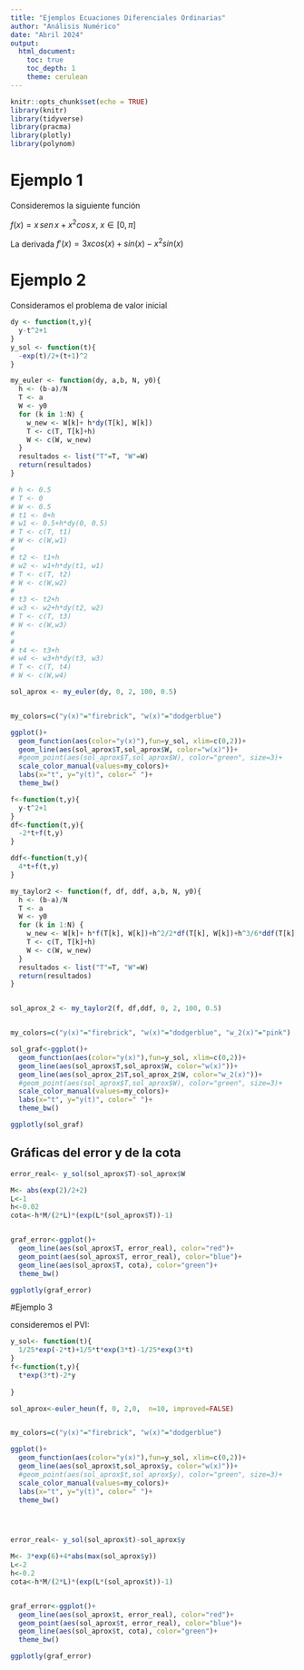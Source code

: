 ```yaml
---
title: "Ejemplos Ecuaciones Diferenciales Ordinarias"
author: "Análisis Numérico"
date: "Abril 2024"
output: 
  html_document:
    toc: true
    toc_depth: 1
    theme: cerulean
---
```






<style>
body {
text-align: justify}
</style>



```r
knitr::opts_chunk$set(echo = TRUE)
library(knitr)
library(tidyverse)
library(pracma)
library(plotly)
library(polynom)
```



# Ejemplo 1

Consideremos la siguiente función

 $f(x)=x\, sen\,x+x^2cos\,x$, $x\in [0,\pi]$


La derivada
$f'(x)=3xcos(x)+sin(x)-x^2sin(x)$



# Ejemplo 2

Consideramos el problema de valor inicial

\begin{equation}
\frac{dy}{dt}=y-t^2+1, \qquad 0\leq t \leq 2, \qquad y(0)=0.5
\end{equation}


```r
dy <- function(t,y){
  y-t^2+1
}
y_sol <- function(t){
  -exp(t)/2+(t+1)^2
}

my_euler <- function(dy, a,b, N, y0){
  h <- (b-a)/N
  T <- a
  W <- y0
  for (k in 1:N) {
    w_new <- W[k]+ h*dy(T[k], W[k])
    T <- c(T, T[k]+h)
    W <- c(W, w_new)
  }
  resultados <- list("T"=T, "W"=W)
  return(resultados)
}

# h <- 0.5 
# T <- 0
# W <- 0.5
# t1 <- 0+h
# w1 <- 0.5+h*dy(0, 0.5)
# T <- c(T, t1)
# W <- c(W,w1)
# 
# t2 <- t1+h
# w2 <- w1+h*dy(t1, w1)
# T <- c(T, t2)
# W <- c(W,w2)
# 
# t3 <- t2+h
# w3 <- w2+h*dy(t2, w2)
# T <- c(T, t3)
# W <- c(W,w3)
# 
# 
# t4 <- t3+h
# w4 <- w3+h*dy(t3, w3)
# T <- c(T, t4)
# W <- c(W,w4)

sol_aprox <- my_euler(dy, 0, 2, 100, 0.5)


my_colors=c("y(x)"="firebrick", "w(x)"="dodgerblue")

ggplot()+
  geom_function(aes(color="y(x)"),fun=y_sol, xlim=c(0,2))+
  geom_line(aes(sol_aprox$T,sol_aprox$W, color="w(x)"))+
  #geom_point(aes(sol_aprox$T,sol_aprox$W), color="green", size=3)+
  scale_color_manual(values=my_colors)+
  labs(x="t", y="y(t)", color=" ")+
  theme_bw()

```


```r
f<-function(t,y){
  y-t^2+1
}
df<-function(t,y){
  -2*t+f(t,y)
}

ddf<-function(t,y){
  4*t+f(t,y)
}

my_taylor2 <- function(f, df, ddf, a,b, N, y0){
  h <- (b-a)/N
  T <- a
  W <- y0
  for (k in 1:N) {
    w_new <- W[k]+ h*f(T[k], W[k])+h^2/2*df(T[k], W[k])+h^3/6*ddf(T[k], W[k])
    T <- c(T, T[k]+h)
    W <- c(W, w_new)
  }
  resultados <- list("T"=T, "W"=W)
  return(resultados)
}


sol_aprox_2 <- my_taylor2(f, df,ddf, 0, 2, 100, 0.5)


my_colors=c("y(x)"="firebrick", "w(x)"="dodgerblue", "w_2(x)"="pink")

sol_graf<-ggplot()+
  geom_function(aes(color="y(x)"),fun=y_sol, xlim=c(0,2))+
  geom_line(aes(sol_aprox$T,sol_aprox$W, color="w(x)"))+
  geom_line(aes(sol_aprox_2$T,sol_aprox_2$W, color="w_2(x)"))+
  #geom_point(aes(sol_aprox$T,sol_aprox$W), color="green", size=3)+
  scale_color_manual(values=my_colors)+
  labs(x="t", y="y(t)", color=" ")+
  theme_bw()

ggplotly(sol_graf)

```











## Gráficas del error y de la cota

```r
error_real<- y_sol(sol_aprox$T)-sol_aprox$W

M<- abs(exp(2)/2+2)
L<-1
h<-0.02
cota<-h*M/(2*L)*(exp(L*(sol_aprox$T))-1)


graf_error<-ggplot()+
  geom_line(aes(sol_aprox$T, error_real), color="red")+
  geom_point(aes(sol_aprox$T, error_real), color="blue")+
  geom_line(aes(sol_aprox$T, cota), color="green")+
  theme_bw()

ggplotly(graf_error)

```



#Ejemplo 3

consideremos el PVI:

\begin{equation}
\frac{dy}+{dy}=te^{3t}-2y, \qquad 0\leq t \leq 2, \quad y(0)=0
\end{equation}

```r
y_sol<- function(t){
  1/25*exp(-2*t)+1/5*t*exp(3*t)-1/25*exp(3*t)
}
f<-function(t,y){
  t*exp(3*t)-2*y
  
}

sol_aprox<-euler_heun(f, 0, 2,0,  n=10, improved=FALSE)


my_colors=c("y(x)"="firebrick", "w(x)"="dodgerblue")

ggplot()+
  geom_function(aes(color="y(x)"),fun=y_sol, xlim=c(0,2))+
  geom_line(aes(sol_aprox$t,sol_aprox$y, color="w(x)"))+
  #geom_point(aes(sol_aprox$t,sol_aprox$y), color="green", size=3)+
  scale_color_manual(values=my_colors)+
  labs(x="t", y="y(t)", color=" ")+
  theme_bw()





```


```r
error_real<- y_sol(sol_aprox$t)-sol_aprox$y

M<- 3*exp(6)+4*abs(max(sol_aprox$y))
L<-2
h<-0.2
cota<-h*M/(2*L)*(exp(L*(sol_aprox$t))-1)


graf_error<-ggplot()+
  geom_line(aes(sol_aprox$t, error_real), color="red")+
  geom_point(aes(sol_aprox$t, error_real), color="blue")+
  geom_line(aes(sol_aprox$t, cota), color="green")+
  theme_bw()

ggplotly(graf_error)
```






